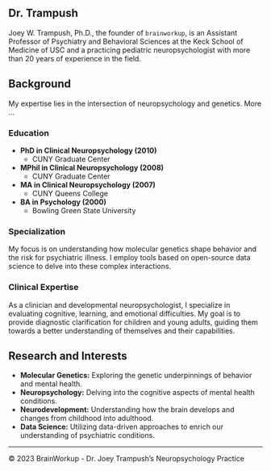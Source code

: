 ## Dr. Trampush

<!-- ![Dr. Joey Trampush](images/jwt.jpg) Replace with the path to your professional image -->

Joey W. Trampush, Ph.D., the founder of `brainworkup`, is an Assistant Professor
of Psychiatry and Behavioral Sciences at the Keck School of Medicine of USC and
a practicing pediatric neuropsychologist with more than 20 years of experience in the
field.

## Background

My expertise lies in the intersection of neuropsychology and genetics. More ...

### Education

- **PhD in Clinical Neuropsychology (2010)**
  - CUNY Graduate Center
- **MPhil in Clinical Neuropsychology (2008)**
  - CUNY Graduate Center
- **MA in Clinical Neuropsychology (2007)**
  - CUNY Queens College
- **BA in Psychology (2000)**
  - Bowling Green State University

### Specialization

My focus is on understanding how molecular genetics shape behavior and the risk for psychiatric illness. I employ tools based on open-source data science to delve into these complex interactions. 

### Clinical Expertise

As a clinician and developmental neuropsychologist, I specialize in evaluating cognitive, learning, and emotional difficulties. My goal is to provide diagnostic clarification for children and young adults, guiding them towards a better understanding of themselves and their capabilities.

## Research and Interests

- **Molecular Genetics:** Exploring the genetic underpinnings of behavior and mental health.
- **Neuropsychology:** Delving into the cognitive aspects of mental health conditions.
- **Neurodevelopment:** Understanding how the brain develops and changes from childhood into adulthood.
- **Data Science:** Utilizing data-driven approaches to enrich our understanding of psychiatric conditions.

---

© 2023 BrainWorkup - Dr. Joey Trampush's Neuropsychology Practice



